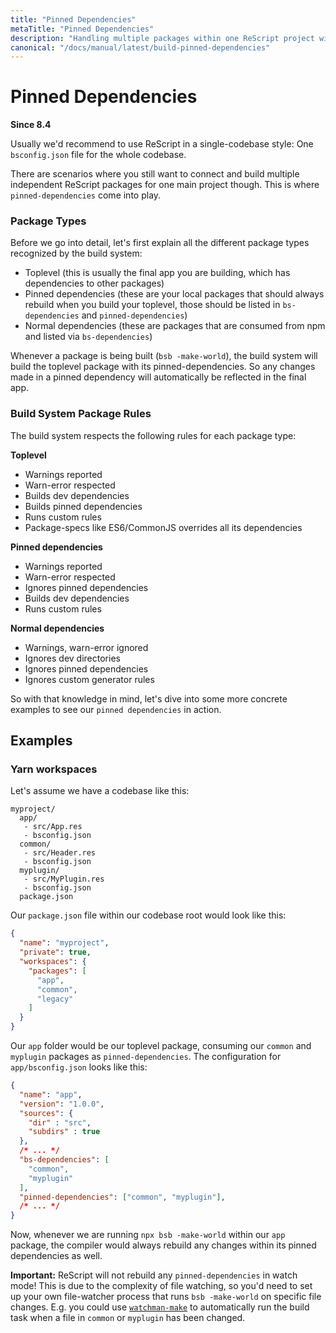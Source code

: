 ```yaml
---
title: "Pinned Dependencies"
metaTitle: "Pinned Dependencies"
description: "Handling multiple packages within one ReScript project with pinned dependencies"
canonical: "/docs/manual/latest/build-pinned-dependencies"
---
```


# Pinned Dependencies

**Since 8.4**

Usually we'd recommend to use ReScript in a single-codebase style: One `bsconfig.json` file for the whole codebase.

There are scenarios where you still want to connect and build multiple independent ReScript packages for one main project though. This is where `pinned-dependencies` come into play.


### Package Types

Before we go into detail, let's first explain all the different package types recognized by the build system:

- Toplevel (this is usually the final app you are building, which has dependencies to other packages)
- Pinned dependencies (these are your local packages that should always rebuild when you build your toplevel, those should be listed in `bs-dependencies` and `pinned-dependencies`)
- Normal dependencies (these are packages that are consumed from npm and listed via `bs-dependencies`)

Whenever a package is being built (`bsb -make-world`), the build system will build the toplevel package with its pinned-dependencies. So any changes made in a pinned dependency will automatically be reflected in the final app.

### Build System Package Rules

The build system respects the following rules for each package type:

**Toplevel**
- Warnings reported
- Warn-error respected
- Builds dev dependencies
- Builds pinned dependencies
- Runs custom rules
- Package-specs like ES6/CommonJS overrides all its dependencies

**Pinned dependencies**
- Warnings reported
- Warn-error respected
- Ignores pinned dependencies
- Builds dev dependencies
- Runs custom rules

**Normal dependencies**
- Warnings, warn-error ignored
- Ignores dev directories
- Ignores pinned dependencies
- Ignores custom generator rules

So with that knowledge in mind, let's dive into some more concrete examples to see our `pinned dependencies` in action.

## Examples

### Yarn workspaces

Let's assume we have a codebase like this:

```
myproject/
  app/
   - src/App.res
   - bsconfig.json
  common/
   - src/Header.res
   - bsconfig.json
  myplugin/
   - src/MyPlugin.res
   - bsconfig.json
  package.json
```

Our `package.json` file within our codebase root would look like this:

```json
{
  "name": "myproject",
  "private": true,
  "workspaces": {
    "packages": [
      "app",
      "common",
      "legacy"
    ]
  }
}
```


Our `app` folder would be our toplevel package, consuming our `common` and `myplugin` packages as `pinned-dependencies`. The configuration for `app/bsconfig.json` looks like this:

```json
{
  "name": "app",
  "version": "1.0.0",
  "sources": {
    "dir" : "src",
    "subdirs" : true
  },
  /* ... */
  "bs-dependencies": [
    "common",
    "myplugin"
  ],
  "pinned-dependencies": ["common", "myplugin"],
  /* ... */
}
```

Now, whenever we are running `npx bsb -make-world` within our `app` package, the compiler would always rebuild any changes within its pinned dependencies as well.

**Important:** ReScript will not rebuild any `pinned-dependencies` in watch mode! This is due to the complexity of file watching, so you'd need to set up your own file-watcher process that runs `bsb -make-world` on specific file changes. E.g. you could use [`watchman-make`](https://facebook.github.io/watchman/docs/watchman-make.html) to automatically run the build task when a file in `common` or `myplugin` has been changed.

